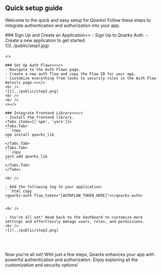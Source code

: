 ## Quick setup guide

Welcome to the quick and easy setup for Qoarks! Follow these steps to integrate authentication and authorization into your app.

 

<Steps>
	### Sign Up and Create an Application<></>
	- Sign Up to Qoarks Auth.
    - Create a new application to get started.
    <br />
    ![](../public/step1.jpg)
    <br />
    <br />
    <></>

	### Set Up Auth Flows<></>
	- Navigate to the Auth Flows page.
    - Create a new auth flow and copy the Flow ID for your app.
    - Customize everything from looks to security rules in the Auth Flow Details page.<></>
    <br />
    ![](../public/step2.png)
    <br />
    <br />
    <></>

    ### Integrate Frontend Library<></>
    - Install the frontend library.
    <Tabs items={['npm', 'yarn']}>
    <Tabs.Tab>
    ```copy
    npm install qoarks_lib
    ```
    </Tabs.Tab>
    <Tabs.Tab>
    ```copy
    yarn add qoarks_lib
    ```
    </Tabs.Tab>
    </Tabs>

    <br />

    - Add the following tag to your application:
    ```html copy
    <qoarks-auth flow_token="[AUTHFLOW_TOKEN_HERE]"></qoarks-auth>
    ```

    <br />

    - You're all set! Head back to the dashboard to customize more settings and effortlessly manage users, roles, and permissions.
    <br />
    ![](../public/step3.png)

</Steps>


<br />
<br />

Now you're all set! With just a few steps, Qoarks enhances your app with powerful authentication and authorization. Enjoy exploring all the customization and security options!
